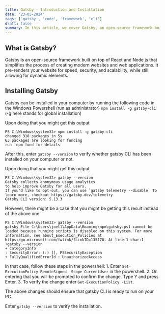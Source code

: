 ```yaml
---
title: Gatsby - Introduction and Installation
date: '23-05-2024'
tags: ['gatsby', 'code', 'framework', 'cli']
draft: false
summary: In this article, we cover Gatsby, an open-source framework built on React and Node.js for creating modern websites and web applications with enhanced speed, security, and scalability. We provide instructions to install Gatsby CLI on Windows using `npm install -g gatsby-cli` and troubleshoot script execution issues by adjusting the PowerShell execution policy with `Set-ExecutionPolicy RemoteSigned -Scope CurrentUser`. Finally, we verify the installation with `gatsby --version`.
---
```

## What is Gatsby?

Gatsby is an open-source framework built on top of React and Node.js that 
simplifies the process of creating modern websites and web applications.
It pre-renders your website for speed, security, and scalability, while 
still allowing for dynamic elements.

## Installing Gatsby

Gatsby can be installed in your computer by running the following 
code in the Windows Powershell (run as administrator)
`npm install -g gatsby-cli`
(-g here stands for global installation)

Upon doing that you might get this output
```
PS C:\Windows\system32> npm install -g gatsby-cli
changed 318 packages in 5s
63 packages are looking for funding
run `npm fund for details
```

After this, enter `gatsby --version` to verify whether gatsby CLI has been installed on your computer or not.

Upon doing that you might get this output
```
PS C:\Windows\system32> gatsby --version
Gatsby collects anonymous usage analytics
to help improve Gatsby for all users.
If you'd like to opt-out, you can use `gatsby telemetry --disable` To learn more, checkout https://gatsby.dev/telemetry
Gatsby CLI version: 5.13.3
```
However, there might be a case that you might be getting this result instead of the above one
```
PS C:\Windows\system32> gatsby --version
gatsby File C:\Users\joel1\AppData\Roaming\npm\gatsby.ps1 cannot be loaded because running scripts is disabled on this system. For more information, see about_Execution_Policies at https:/go.microsoft.com/fwlink/?LinkID=135170. At line:1 char:1
+gatsby --version
+ CategoryInfo
: SecurityError: (:) [], PSSecurityException
+ FullyQualifiedErrorId : UnauthorizedAccess
```
In that case, follow these steps in the powershell:
    1. Enter `Set-ExecutionPolicy RemoteSigned -Scope CurrentUser` in the powershell.
    2. On entering that you will be prompted to confirm the change. Type Y and press Enter.
    3. To verify the change enter `Get-ExecutionPolicy -List`.

The above changes should ensure that gatsby CLI is ready to run on your PC. 

Enter `gatsby --version` to verify the installation.
